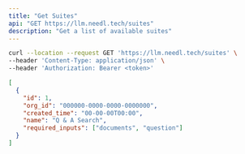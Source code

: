 ```yaml
---
title: "Get Suites"
api: "GET https://llm.needl.tech/suites"
description: "Get a list of available suites"
---
```


<RequestExample>

```bash Example Request
curl --location --request GET 'https://llm.needl.tech/suites' \
--header 'Content-Type: application/json' \
--header 'Authorization: Bearer <token>'
```

</RequestExample>

<ResponseExample>

```json Response
[
  {
    "id": 1,
    "org_id": "000000-0000-0000-0000000",
    "created_time": "00-00-00T00:00",
    "name": "Q & A Search",
    "required_inputs": ["documents", "question"]
  }
]
```

</ResponseExample>
